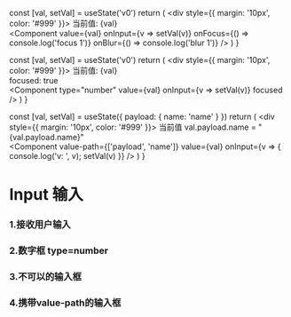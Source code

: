  const [val, setVal] = useState('v0')
  return (
    <div style={{ margin: '10px', color: '#999' }}>
      当前值: {val} 
      <br/>
      <Component
        value={val} 
        onInput={v => setVal(v)} 
        onFocus={() => console.log('focus 1')} 
        onBlur={() => console.log('blur 1')} />
    </div>
  )
}


  const [val, setVal] = useState('v0')
  return (
    <div style={{ margin: '10px', color: '#999' }}>
      当前值: {val} 
      <br/>
      focused: true
      <br/>
      <Component type="number" value={val} onInput={v => setVal(v)} focused />
    </div>
  )
}

  const [val, setVal] = useState({
    payload: {
      name: 'name'
    }
  })
  return (
    <div style={{ margin: '10px', color: '#999' }}>
      当前值 val.payload.name = "{val.payload.name}"
      <br/>
      <Component value-path={['payload', 'name']} value={val} onInput={v => {
        console.log('v: ', v);
        setVal(v)
      }} />
    </div>
  )
}

# Input 输入

### 1.接收用户输入

<InputBox />


### 2.数字框 type=number

<InputBox2 />

### 3.不可以的输入框

<Component disabled value="disabled" />

### 4.携带value-path的输入框

<InputBoxWithPath />
